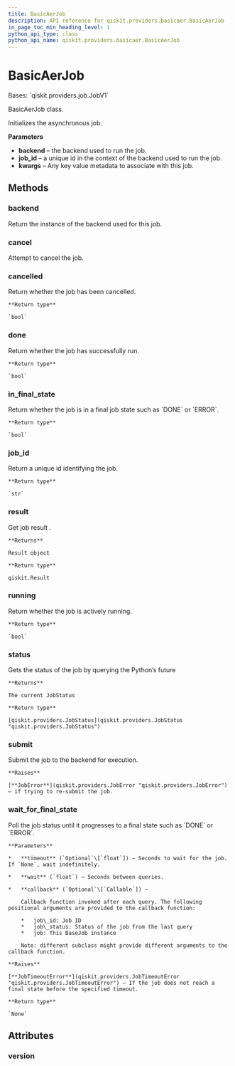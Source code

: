 ```yaml
---
title: BasicAerJob
description: API reference for qiskit.providers.basicaer.BasicAerJob
in_page_toc_min_heading_level: 1
python_api_type: class
python_api_name: qiskit.providers.basicaer.BasicAerJob
---
```


# BasicAerJob

<Class id="qiskit.providers.basicaer.BasicAerJob" isDedicatedPage={true} github="https://github.com/qiskit/qiskit/tree/stable/0.18/qiskit/providers/basicaer/basicaerjob.py" signature="BasicAerJob(backend, job_id, result)">
  Bases: `qiskit.providers.job.JobV1`

  BasicAerJob class.

  Initializes the asynchronous job.

  **Parameters**

  *   **backend** – the backend used to run the job.
  *   **job\_id** – a unique id in the context of the backend used to run the job.
  *   **kwargs** – Any key value metadata to associate with this job.

  ## Methods

  ### backend

  <Function id="qiskit.providers.basicaer.BasicAerJob.backend" name="backend" signature="BasicAerJob.backend()">
    Return the instance of the backend used for this job.
  </Function>

  ### cancel

  <Function id="qiskit.providers.basicaer.BasicAerJob.cancel" name="cancel" signature="BasicAerJob.cancel()">
    Attempt to cancel the job.
  </Function>

  ### cancelled

  <Function id="qiskit.providers.basicaer.BasicAerJob.cancelled" name="cancelled" signature="BasicAerJob.cancelled()">
    Return whether the job has been cancelled.

    **Return type**

    `bool`
  </Function>

  ### done

  <Function id="qiskit.providers.basicaer.BasicAerJob.done" name="done" signature="BasicAerJob.done()">
    Return whether the job has successfully run.

    **Return type**

    `bool`
  </Function>

  ### in\_final\_state

  <Function id="qiskit.providers.basicaer.BasicAerJob.in_final_state" name="in_final_state" signature="BasicAerJob.in_final_state()">
    Return whether the job is in a final job state such as `DONE` or `ERROR`.

    **Return type**

    `bool`
  </Function>

  ### job\_id

  <Function id="qiskit.providers.basicaer.BasicAerJob.job_id" name="job_id" signature="BasicAerJob.job_id()">
    Return a unique id identifying the job.

    **Return type**

    `str`
  </Function>

  ### result

  <Function id="qiskit.providers.basicaer.BasicAerJob.result" name="result" signature="BasicAerJob.result(timeout=None)">
    Get job result .

    **Returns**

    Result object

    **Return type**

    qiskit.Result
  </Function>

  ### running

  <Function id="qiskit.providers.basicaer.BasicAerJob.running" name="running" signature="BasicAerJob.running()">
    Return whether the job is actively running.

    **Return type**

    `bool`
  </Function>

  ### status

  <Function id="qiskit.providers.basicaer.BasicAerJob.status" name="status" signature="BasicAerJob.status()">
    Gets the status of the job by querying the Python’s future

    **Returns**

    The current JobStatus

    **Return type**

    [qiskit.providers.JobStatus](qiskit.providers.JobStatus "qiskit.providers.JobStatus")
  </Function>

  ### submit

  <Function id="qiskit.providers.basicaer.BasicAerJob.submit" name="submit" signature="BasicAerJob.submit()">
    Submit the job to the backend for execution.

    **Raises**

    [**JobError**](qiskit.providers.JobError "qiskit.providers.JobError") – if trying to re-submit the job.
  </Function>

  ### wait\_for\_final\_state

  <Function id="qiskit.providers.basicaer.BasicAerJob.wait_for_final_state" name="wait_for_final_state" signature="BasicAerJob.wait_for_final_state(timeout=None, wait=5, callback=None)">
    Poll the job status until it progresses to a final state such as `DONE` or `ERROR`.

    **Parameters**

    *   **timeout** (`Optional`\[`float`]) – Seconds to wait for the job. If `None`, wait indefinitely.

    *   **wait** (`float`) – Seconds between queries.

    *   **callback** (`Optional`\[`Callable`]) –

        Callback function invoked after each query. The following positional arguments are provided to the callback function:

        *   job\_id: Job ID
        *   job\_status: Status of the job from the last query
        *   job: This BaseJob instance

        Note: different subclass might provide different arguments to the callback function.

    **Raises**

    [**JobTimeoutError**](qiskit.providers.JobTimeoutError "qiskit.providers.JobTimeoutError") – If the job does not reach a final state before the specified timeout.

    **Return type**

    `None`
  </Function>

  ## Attributes

  ### version

  <Attribute id="qiskit.providers.basicaer.BasicAerJob.version" name="version" attributeValue="= 1" />
</Class>

